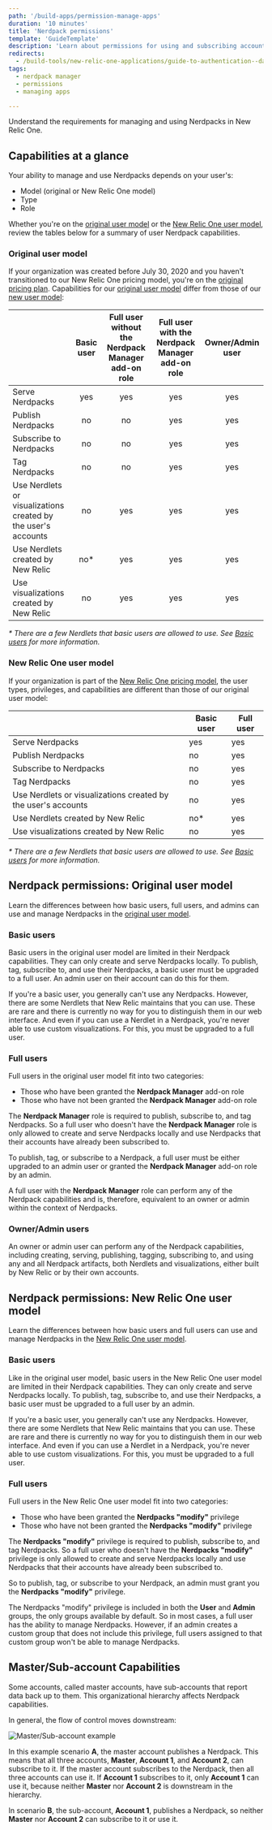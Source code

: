```yaml
---
path: '/build-apps/permission-manage-apps'
duration: '10 minutes'
title: 'Nerdpack permissions'
template: 'GuideTemplate'
description: 'Learn about permissions for using and subscribing accounts to Nerdpacks'
redirects:
  - /build-tools/new-relic-one-applications/guide-to-authentication--data-access--and-permissions
tags:
  - nerdpack manager
  - permissions
  - managing apps

---
```


<Intro>

Understand the requirements for managing and using Nerdpacks in New Relic One.

</Intro>

## Capabilities at a glance

Your ability to manage and use Nerdpacks depends on your user's:

- Model (original or New Relic One model)
- Type
- Role

Whether you're on the [original user model](https://docs.newrelic.com/docs/accounts/original-accounts-billing/original-users-roles/users-roles-original-user-model/) or the [New Relic One user model](https://docs.newrelic.com/docs/accounts/accounts-billing/new-relic-one-user-management/new-relic-one-user-model-understand-user-structure/), review the tables below for a summary of user Nerdpack capabilities.

### Original user model

If your organization was created before July 30, 2020 and you haven't transitioned to our New Relic One pricing model, you're on the [original pricing plan](https://docs.newrelic.com/docs/accounts/original-accounts-billing/product-pricing/product-based-pricing/). Capabilities for our [original user model](https://docs.newrelic.com/docs/accounts/original-accounts-billing/original-users-roles/users-roles-original-user-model/) differ from those of our [new user model](https://docs.newrelic.com/docs/accounts/accounts-billing/new-relic-one-user-management/new-relic-one-user-model-understand-user-structure/):

| | Basic user | Full user without the Nerdpack Manager add-on role | Full user with the Nerdpack Manager add-on role | Owner/Admin user |
|:--|:-:|:-:|:-:|:-:|
| Serve Nerdpacks | yes | yes | yes | yes |
| Publish Nerdpacks | no | no | yes | yes |
| Subscribe to Nerdpacks | no | no | yes | yes |
| Tag Nerdpacks | no | no | yes | yes |
| Use Nerdlets or visualizations created by the user's accounts | no | yes | yes | yes |
| Use Nerdlets created by New Relic | no* | yes | yes | yes |
| Use visualizations created by New Relic | no | yes | yes | yes |

_* There are a few Nerdlets that basic users are allowed to use. See [Basic users](#basic-users) for more information._

### New Relic One user model

If your organization is part of the [New Relic One pricing model](https://docs.newrelic.com/docs/accounts/accounts-billing/new-relic-one-pricing-billing/new-relic-one-pricing-billing/), the user types, privileges, and capabilities are different than those of our original user model:

| | Basic user | Full user |
|---|---|---|
| Serve Nerdpacks | yes | yes |
| Publish Nerdpacks | no | yes |
| Subscribe to Nerdpacks | no | yes |
| Tag Nerdpacks | no | yes |
| Use Nerdlets or visualizations created by the user's accounts | no | yes |
| Use Nerdlets created by New Relic | no* | yes |
| Use visualizations created by New Relic | no | yes |

_* There are a few Nerdlets that basic users are allowed to use. See [Basic users](#basic-users-1) for more information._

## Nerdpack permissions: Original user model

Learn the differences between how basic users, full users, and admins can use and manage Nerdpacks in the [original user model](https://docs.newrelic.com/docs/accounts/original-accounts-billing/original-users-roles/users-roles-original-user-model/).

### Basic users

Basic users in the original user model are limited in their Nerdpack capabilities. They can only create and serve Nerdpacks locally. To publish, tag, subscribe to, and use their Nerdpacks, a basic user must be upgraded to a full user. An admin user on their account can do this for them.

<Callout variant="tip">

If you're a basic user, you generally can't use any Nerdpacks. However, there are some Nerdlets that New Relic maintains that you can use. These are rare and there is currently no way for you to distinguish them in our web interface. And even if you can use a Nerdlet in a Nerdpack, you're never able to use custom visualizations. For this, you must be upgraded to a full user.

</Callout>

### Full users

Full users in the original user model fit into two categories:

- Those who have been granted the **Nerdpack Manager** add-on role
- Those who have not been granted the **Nerdpack Manager** add-on role

The **Nerdpack Manager** role is required to publish, subscribe to, and tag Nerdpacks. So a full user who doesn't have the **Nerdpack Manager** role is only allowed to create and serve Nerdpacks locally and use Nerdpacks that their accounts have already been subscribed to.

To publish, tag, or subscribe to a Nerdpack, a full user must be either upgraded to an admin user or granted the **Nerdpack Manager** add-on role by an admin.

A full user with the **Nerdpack Manager** role can perform any of the Nerdpack capabilities and is, therefore, equivalent to an owner or admin within the context of Nerdpacks.

### Owner/Admin users

An owner or admin user can perform any of the Nerdpack capabilities, including creating, serving, publishing, tagging, subscribing to, and using any and all Nerdpack artifacts, both Nerdlets and visualizations, either built by New Relic or by their own accounts.

## Nerdpack permissions: New Relic One user model

Learn the differences between how basic users and full users can use and manage Nerdpacks in the [New Relic One user model](https://docs.newrelic.com/docs/accounts/accounts-billing/new-relic-one-user-management/new-relic-one-user-model-understand-user-structure/).

### Basic users

Like in the original user model, basic users in the New Relic One user model are limited in their Nerdpack capabilities. They can only create and serve Nerdpacks locally. To publish, tag, subscribe to, and use their Nerdpacks, a basic user must be upgraded to a full user by an admin.

<Callout variant="tip">

If you're a basic user, you generally can't use any Nerdpacks. However, there are some Nerdlets that New Relic maintains that you can use. These are rare and there is currently no way for you to distinguish them in our web interface. And even if you can use a Nerdlet in a Nerdpack, you're never able to use custom visualizations. For this, you must be upgraded to a full user.

</Callout>

### Full users

Full users in the New Relic One user model fit into two categories:

- Those who have been granted the **Nerdpacks "modify"** privilege
- Those who have not been granted the **Nerdpacks "modify"** privilege

The **Nerdpacks "modify"** privilege is required to publish, subscribe to, and tag Nerdpacks. So a full user who doesn't have the **Nerdpacks "modify"** privilege is only allowed to create and serve Nerdpacks locally and use Nerdpacks that their accounts have already been subscribed to.

So to publish, tag, or subscribe to your Nerdpack, an admin must grant you the **Nerdpacks "modify"** privilege.

<Callout variant="tip">

The Nerdpacks "modify" privilege is included in both the **User** and **Admin** groups, the only groups available by default. So in most cases, a full user has the ability to manage Nerdpacks. However, if an admin creates a custom group that does not include this privilege, full users assigned to that custom group won't be able to manage Nerdpacks.

</Callout>

## Master/Sub-account Capabilities

Some accounts, called master accounts, have sub-accounts that report data back up to them. This organizational hierarchy affects Nerdpack capabilities.

In general, the flow of control moves downstream:

![Master/Sub-account example](../../images/build-an-app/master-sub-accounts-nerdpacks.png)

In this example scenario **A**, the master account publishes a Nerdpack. This means that all three accounts, **Master**, **Account 1**, and **Account 2**, can subscribe to it. If the master account subscribes to the Nerdpack, then all three accounts can use it. If **Account 1** subscribes to it, only **Account 1** can use it, because neither **Master** nor **Account 2** is downstream in the hierarchy.

In scenario **B**, the sub-account, **Account 1**, publishes a Nerdpack, so neither **Master** nor **Account 2** can subscribe to it or use it.